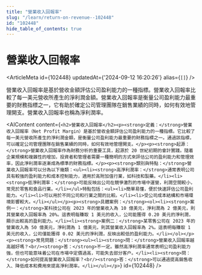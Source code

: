 ```yaml
---
title: "營業收入回報率"
slug: "/learn/return-on-revenue--102448"
id: "102448"
hide_table_of_contents: true
---
```



# 營業收入回報率

<ArticleMeta id={102448} updatedAt={'2024-09-12 16:20:26'} alias={`[]`} />
<div className='border-solid border-b border-t-0 my-4 border-[var(--ifm-color-gray-300)]' />

營業收入回報率是基於營收金額評估公司盈利能力的一種指標。營業收入回報率比較了每一美元營收所產生的淨利潤金額。營業收入回報率是衡量公司盈利能力最重要的財務指標之一，它有助於確定公司管理團隊在銷售業績的同時，如何有效地管理開支。營業收入回報率也稱為淨利潤率。

<AIContent content={`<h2>營業收入回報率</h2><p><strong>定義：</strong>營業收入回報率（Net Profit Margin）是基於營收金額評估公司盈利能力的一種指標。它比較了每一美元營收所產生的淨利潤金額，是衡量公司盈利能力最重要的財務指標之一。通過該指標，可以確定公司管理團隊在銷售業績的同時，如何有效地管理開支。</p><p><strong>起源：</strong>營業收入回報率作為財務分析的重要工具，起源於 20 世紀初期的會計實踐。隨着企業規模和複雜性的增加，投資者和管理者需要一種簡明的方式來評估公司的盈利能力和管理效率，因此淨利潤率逐漸成為標準的財務指標。</p><p><strong>類別與特點：</strong>營業收入回報率可以分為以下幾類：<ul><li><strong>高淨利潤率：</strong>通常表明公司具有較強的盈利能力和成本控制能力，適用於高附加值行業，如科技和製藥。</li><li><strong>低淨利潤率：</strong>可能反映出公司在競爭激烈的市場中運營，利潤空間較小，常見於零售和食品行業。</li></ul>特點包括：<ul><li>簡單易懂，便於快速評估公司盈利能力。</li><li>可以用於不同公司和行業之間的比較。</li><li>受公司成本結構和市場環境影響較大。</li></ul></p><p><strong>具體案例：</strong><ol><li><strong>案例一：</strong>某科技公司在 2023 年的營業收入為 10 億美元，淨利潤為 2 億美元，則其營業收入回報率為 20%。這表明每賺取 1 美元的收入，公司能獲得 0.20 美元的淨利潤，顯示出較高的盈利能力。</li><li><strong>案例二：</strong>某零售公司在 2023 年的營業收入為 50 億美元，淨利潤為 1 億美元，則其營業收入回報率為 2%。這表明每賺取 1 美元的收入，公司僅能獲得 0.02 美元的淨利潤，反映出較低的盈利能力。</li></ol></p><p><strong>常見問題：</strong><ul><li><strong>問：</strong>營業收入回報率越高越好嗎？<br/><strong>答：</strong>不一定。雖然高淨利潤率通常表明公司盈利能力強，但也可能意味着公司在市場中定價過高，可能失去部分客户。</li><li><strong>問：</strong>如何提高營業收入回報率？<br/><strong>答：</strong>可以通過提高銷售收入、降低成本和費用來提高淨利潤率。</li></ul></p>`} id={102448} />
